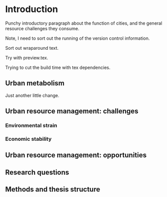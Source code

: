 # Introduction

\pagenumbering{arabic}

Punchy introductory paragraph about the function of cities, and the general resource challenges they consume.

Note, I need to sort out the running of the version control information.

Sort out wraparound text.

Try with preview.tex.

Trying to cut the build time with tex dependencies.

## Urban metabolism

Just another little change.

## Urban resource management: challenges

\nomenclature{$\delta_{rq}$}{Binary variable attributing a quality to a resource}
\nomenclature{$k_{prq$}}{Coefficient of resource production}
\nomenclature{$g$}{Acceleration due to gravity}


### Environmental strain

### Economic stability

## Urban resource management: opportunities

## Research questions

## Methods and thesis structure
